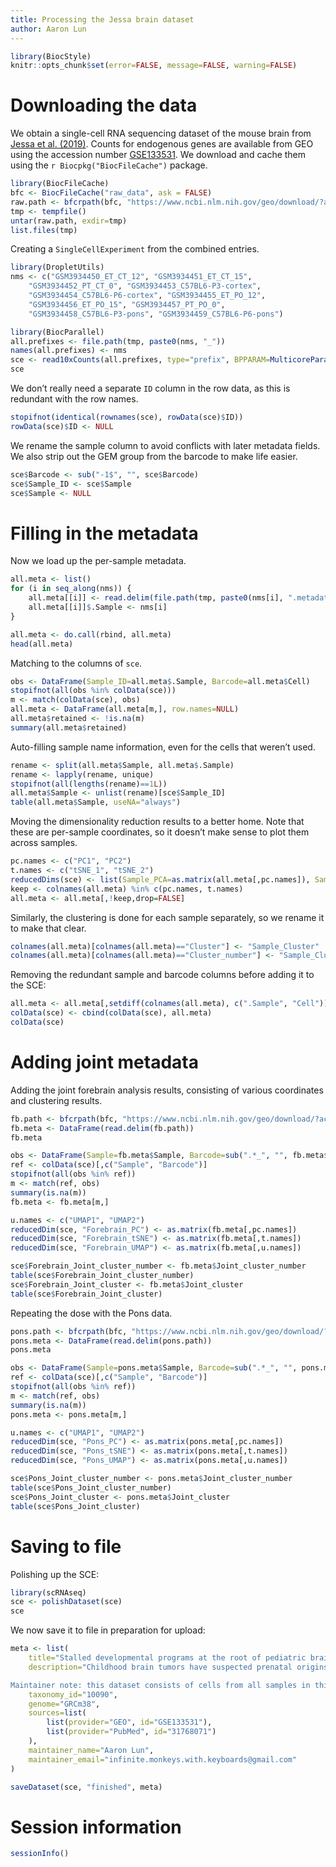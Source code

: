 ```yaml
---
title: Processing the Jessa brain dataset
author: Aaron Lun
---
```


```r
library(BiocStyle)
knitr::opts_chunk$set(error=FALSE, message=FALSE, warning=FALSE)
```

# Downloading the data

We obtain a single-cell RNA sequencing dataset of the mouse brain from [Jessa et al. (2019)](https://doi.org/10.1038/s41588-019-0531-7).
Counts for endogenous genes are available from GEO using the accession number [GSE133531](https://www.ncbi.nlm.nih.gov/geo/query/acc.cgi?acc=GSE133531).
We download and cache them using the `r Biocpkg("BiocFileCache")` package.

```r
library(BiocFileCache)
bfc <- BiocFileCache("raw_data", ask = FALSE)
raw.path <- bfcrpath(bfc, "https://www.ncbi.nlm.nih.gov/geo/download/?acc=GSE133531&format=file")
tmp <- tempfile()
untar(raw.path, exdir=tmp)
list.files(tmp)
```

Creating a `SingleCellExperiment` from the combined entries.

```r
library(DropletUtils)
nms <- c("GSM3934450_ET_CT_12", "GSM3934451_ET_CT_15",
    "GSM3934452_PT_CT_0", "GSM3934453_C57BL6-P3-cortex",
    "GSM3934454_C57BL6-P6-cortex", "GSM3934455_ET_PO_12",
    "GSM3934456_ET_PO_15", "GSM3934457_PT_PO_0",
    "GSM3934458_C57BL6-P3-pons", "GSM3934459_C57BL6-P6-pons")

library(BiocParallel)
all.prefixes <- file.path(tmp, paste0(nms, "_"))
names(all.prefixes) <- nms
sce <- read10xCounts(all.prefixes, type="prefix", BPPARAM=MulticoreParam())
sce
```

We don't really need a separate `ID` column in the row data, as this is redundant with the row names.

```r
stopifnot(identical(rownames(sce), rowData(sce)$ID))
rowData(sce)$ID <- NULL
```

We rename the sample column to avoid conflicts with later metadata fields.
We also strip out the GEM group from the barcode to make life easier.

```r
sce$Barcode <- sub("-1$", "", sce$Barcode)
sce$Sample_ID <- sce$Sample
sce$Sample <- NULL
```

# Filling in the metadata

Now we load up the per-sample metadata.

```r
all.meta <- list()
for (i in seq_along(nms)) {
    all.meta[[i]] <- read.delim(file.path(tmp, paste0(nms[i], ".metadata.tsv.gz")))
    all.meta[[i]]$.Sample <- nms[i]
}

all.meta <- do.call(rbind, all.meta)
head(all.meta)
```

Matching to the columns of `sce`.

```r
obs <- DataFrame(Sample_ID=all.meta$.Sample, Barcode=all.meta$Cell)
stopifnot(all(obs %in% colData(sce)))
m <- match(colData(sce), obs)
all.meta <- DataFrame(all.meta[m,], row.names=NULL)
all.meta$retained <- !is.na(m)
summary(all.meta$retained)
```

Auto-filling sample name information, even for the cells that weren't used.

```r
rename <- split(all.meta$Sample, all.meta$.Sample)
rename <- lapply(rename, unique)
stopifnot(all(lengths(rename)==1L))
all.meta$Sample <- unlist(rename)[sce$Sample_ID]
table(all.meta$Sample, useNA="always")
```

Moving the dimensionality reduction results to a better home.
Note that these are per-sample coordinates, so it doesn't make sense to plot them across samples.

```r
pc.names <- c("PC1", "PC2")
t.names <- c("tSNE_1", "tSNE_2")
reducedDims(sce) <- list(Sample_PCA=as.matrix(all.meta[,pc.names]), Sample_TSNE=as.matrix(all.meta[,t.names]))
keep <- colnames(all.meta) %in% c(pc.names, t.names)
all.meta <- all.meta[,!keep,drop=FALSE]
```

Similarly, the clustering is done for each sample separately, so we rename it to make that clear.

```r
colnames(all.meta)[colnames(all.meta)=="Cluster"] <- "Sample_Cluster"
colnames(all.meta)[colnames(all.meta)=="Cluster_number"] <- "Sample_Cluster_number"
```

Removing the redundant sample and barcode columns before adding it to the SCE:

```r
all.meta <- all.meta[,setdiff(colnames(all.meta), c(".Sample", "Cell"))]
colData(sce) <- cbind(colData(sce), all.meta)
colData(sce)
```

# Adding joint metadata

Adding the joint forebrain analysis results, consisting of various coordinates and clustering results.

```r
fb.path <- bfcrpath(bfc, "https://www.ncbi.nlm.nih.gov/geo/download/?acc=GSE133531&format=file&file=GSE133531%5FForebrain%5Fjoin%2E2D%2Etsv%2Egz")
fb.meta <- DataFrame(read.delim(fb.path))
fb.meta

obs <- DataFrame(Sample=fb.meta$Sample, Barcode=sub(".*_", "", fb.meta$Cell))
ref <- colData(sce)[,c("Sample", "Barcode")]
stopifnot(all(obs %in% ref))
m <- match(ref, obs)
summary(is.na(m))
fb.meta <- fb.meta[m,]

u.names <- c("UMAP1", "UMAP2")
reducedDim(sce, "Forebrain_PC") <- as.matrix(fb.meta[,pc.names])
reducedDim(sce, "Forebrain_tSNE") <- as.matrix(fb.meta[,t.names])
reducedDim(sce, "Forebrain_UMAP") <- as.matrix(fb.meta[,u.names])

sce$Forebrain_Joint_cluster_number <- fb.meta$Joint_cluster_number
table(sce$Forebrain_Joint_cluster_number)
sce$Forebrain_Joint_cluster <- fb.meta$Joint_cluster
table(sce$Forebrain_Joint_cluster)
```

Repeating the dose with the Pons data.

```r
pons.path <- bfcrpath(bfc, "https://www.ncbi.nlm.nih.gov/geo/download/?acc=GSE133531&format=file&file=GSE133531%5FPons%5Fjoin%2E2D%2Etsv%2Egz")
pons.meta <- DataFrame(read.delim(pons.path))
pons.meta

obs <- DataFrame(Sample=pons.meta$Sample, Barcode=sub(".*_", "", pons.meta$Cell))
ref <- colData(sce)[,c("Sample", "Barcode")]
stopifnot(all(obs %in% ref))
m <- match(ref, obs)
summary(is.na(m))
pons.meta <- pons.meta[m,]

u.names <- c("UMAP1", "UMAP2")
reducedDim(sce, "Pons_PC") <- as.matrix(pons.meta[,pc.names])
reducedDim(sce, "Pons_tSNE") <- as.matrix(pons.meta[,t.names])
reducedDim(sce, "Pons_UMAP") <- as.matrix(pons.meta[,u.names])

sce$Pons_Joint_cluster_number <- pons.meta$Joint_cluster_number
table(sce$Pons_Joint_cluster_number)
sce$Pons_Joint_cluster <- pons.meta$Joint_cluster
table(sce$Pons_Joint_cluster)
```

# Saving to file

Polishing up the SCE:

```r
library(scRNAseq)
sce <- polishDataset(sce)
sce
```

We now save it to file in preparation for upload:

```r
meta <- list(
    title="Stalled developmental programs at the root of pediatric brain tumors",
    description="Childhood brain tumors have suspected prenatal origins. To identify vulnerable developmental states, we generated a single-cell transcriptome atlas of >65,000 cells from embryonal pons and forebrain, two major tumor locations. We derived signatures for 191 distinct cell populations and defined the regional cellular diversity and differentiation dynamics. Projection of bulk tumor transcriptomes onto this dataset shows that WNT medulloblastomas match the rhombic lip-derived mossy fiber neuronal lineage and embryonal tumors with multilayered rosettes fully recapitulate a neuronal lineage, while group 2a/b atypical teratoid/rhabdoid tumors may originate outside the neuroectoderm. Importantly, single-cell tumor profiles reveal highly defined cell hierarchies that mirror transcriptional programs of the corresponding normal lineages. Our findings identify impaired differentiation of specific neural progenitors as a common mechanism underlying these pediatric cancers and provide a rational framework for future modeling and therapeutic interventions.

Maintainer note: this dataset consists of cells from all samples in this study. Clustering annotations and reduced dimensions that have names prefixed with \"Sample_\" were presumably computed within each sample and should not be used in inter-sample comparisons.",
    taxonomy_id="10090",
    genome="GRCm38",
    sources=list(
        list(provider="GEO", id="GSE133531"),
        list(provider="PubMed", id="31768071")
    ),
    maintainer_name="Aaron Lun",
    maintainer_email="infinite.monkeys.with.keyboards@gmail.com"
)

saveDataset(sce, "finished", meta)
```

# Session information {-}

```r
sessionInfo()
```
